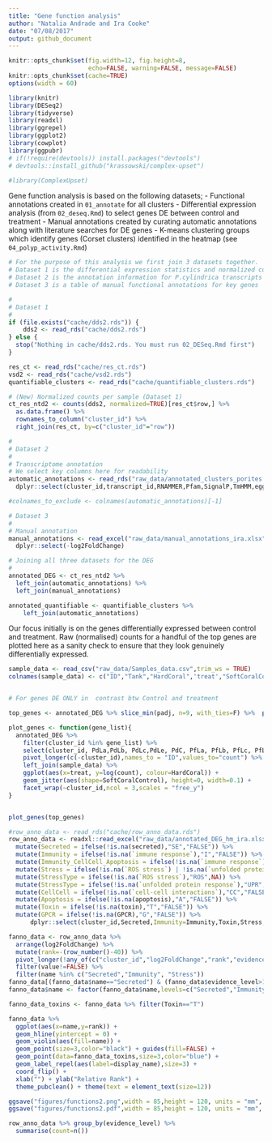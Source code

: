 ```yaml
---
title: "Gene function analysis"
author: "Natalia Andrade and Ira Cooke"
date: "07/08/2017"
output: github_document
---
```


```r
knitr::opts_chunk$set(fig.width=12, fig.height=8,
                      echo=FALSE, warning=FALSE, message=FALSE)
knitr::opts_chunk$set(cache=TRUE)
options(width = 60)

library(knitr)
library(DESeq2)
library(tidyverse)
library(readxl)
library(ggrepel)
library(ggplot2)
library(cowplot)
library(ggpubr)
# if(!require(devtools)) install.packages("devtools")
# devtools::install_github("krassowski/complex-upset")

#library(ComplexUpset)
```

Gene function analysis is based on the following datasets;
  - Functional annotations created in `01_annotate` for all clusters
  - Differential expression analysis (from `02_deseq.Rmd`) to select genes DE between control and treatment
  - Manual annotations created by curating automatic annotations along with literature searches for DE genes
  - K-means clustering groups which identify genes (Corset clusters) identified in the heatmap (see `04_polyp_activity.Rmd`)
  
```r
# For the purpose of this analysis we first join 3 datasets together. 
# Dataset 1 is the differential expression statistics and normalized counts for all transcripts
# Dataset 2 is the annotation information for P.cylindrica transcripts
# Dataset 3 is a table of manual functional annotations for key genes

#
# Dataset 1
#
if (file.exists("cache/dds2.rds")) {
    dds2 <- read_rds("cache/dds2.rds")
} else {
  stop("Nothing in cache/dds2.rds. You must run 02_DESeq.Rmd first")
}

res_ct <- read_rds("cache/res_ct.rds")
vsd2 <- read_rds("cache/vsd2.rds")
quantifiable_clusters <- read_rds("cache/quantifiable_clusters.rds")

# (New) Normalized counts per sample (Dataset 1)
ct_res_ntd2 <- counts(dds2, normalized=TRUE)[res_ct$row,] %>%
  as.data.frame() %>%
  rownames_to_column("cluster_id") %>% 
  right_join(res_ct, by=c("cluster_id"="row"))
```

```r
#
# Dataset 2
#
# Transcriptome annotation 
# We select key columns here for readability
automatic_annotations <- read_rds("raw_data/annotated_clusters_porites.rda") %>% 
  dplyr::select(cluster_id,transcript_id,RNAMMER,Pfam,SignalP,TmHMM,eggnog,Kegg,ipro_pfam,ipro_pfam_desc,ipr_go,best_swissprot,Entry,Protein_names,Gene_names,Organism,Keywords,swissprot_go,plutea_id)

#colnames_to_exclude <- colnames(automatic_annotations)[-1]

# Dataset 3
#
# Manual annotation
manual_annotations <- read_excel("raw_data/manual_annotations_ira.xlsx",na = "NA") %>% 
  dplyr::select(-log2FoldChange)
```


```r
# Joining all three datasets for the DEG
#
annotated_DEG <- ct_res_ntd2 %>% 
  left_join(automatic_annotations) %>% 
  left_join(manual_annotations)

annotated_quantifiable <- quantifiable_clusters %>% 
    left_join(automatic_annotations) 
```

Our focus initially is on the genes differentially expressed between control and treatment. Raw (normalised) counts for a handful of the top genes are plotted here as a sanity check to ensure that they look genuinely differentially expressed.

```r
sample_data <- read_csv("raw_data/Samples_data.csv",trim_ws = TRUE)
colnames(sample_data) <- c("ID","Tank","HardCoral",'treat',"SoftCoralControl","PdvsL_Other")


# For genes DE ONLY in  contrast btw Control and treatment

top_genes <- annotated_DEG %>% slice_min(padj, n=9, with_ties=F) %>%  pull(cluster_id)

plot_genes <- function(gene_list){
  annotated_DEG %>%
    filter(cluster_id %in% gene_list) %>% 
    select(cluster_id, PdLa,PdLb, PdLc,PdLe, PdC, PfLa, PfLb, PfLc, PfLd, PfLe, PfC) %>% 
    pivot_longer(c(-cluster_id),names_to = "ID",values_to="count") %>%
    left_join(sample_data) %>% 
    ggplot(aes(x=treat, y=log(count), colour=HardCoral)) +
    geom_jitter(aes(shape=SoftCoralControl), height=0, width=0.1) +
    facet_wrap(~cluster_id,ncol = 3,scales = "free_y") 
}


plot_genes(top_genes)
```



```r
#row_anno_data <- read_rds("cache/row_anno_data.rds")
row_anno_data <- readxl::read_excel("raw_data/annotated_DEG_hm_ira.xlsx",na = "NA") %>% 
  mutate(Secreted = ifelse(!is.na(secreted),"SE","FALSE")) %>% 
  mutate(Immunity = ifelse(!is.na(`immune response`),"I","FALSE")) %>% 
  mutate(Immunity_CellCell_Apoptosis = ifelse(!is.na(`immune response`) | !is.na(apoptosis) | !is.na(`cell-cell interactions`),"ICA","FALSE")) %>% 
  mutate(Stress = ifelse(!is.na(`ROS stress`) | !is.na(`unfolded protein response`),"SR","FALSE")) %>% 
  mutate(StressType = ifelse(!is.na(`ROS stress`),"ROS",NA)) %>% 
  mutate(StressType = ifelse(!is.na(`unfolded protein response`),"UPR",StressType)) %>%   
  mutate(CellCell = ifelse(!is.na(`cell-cell interactions`),"CC","FALSE")) %>%   
  mutate(Apoptosis = ifelse(!is.na(apoptosis),"A","FALSE")) %>% 
  mutate(Toxin = ifelse(!is.na(toxin),"T","FALSE")) %>% 
  mutate(GPCR = ifelse(!is.na(GPCR),"G","FALSE")) %>% 
      dplyr::select(cluster_id,Secreted,Immunity=Immunity,Toxin,Stress,Apoptosis,log2FoldChange,evidence_level,StressType,display_name) %>% as.data.frame()

fanno_data <- row_anno_data %>% 
  arrange(log2FoldChange) %>% 
  mutate(rank=-(row_number()-40)) %>% 
  pivot_longer(!any_of(c("cluster_id","log2FoldChange","rank","evidence_level","Toxin","StressType","display_name"))) %>% 
  filter(value!=FALSE) %>% 
  filter(name %in% c("Secreted","Immunity", "Stress"))
fanno_data[(fanno_data$name=="Secreted") & (fanno_data$evidence_level>1),'display_name'] <- ""
fanno_data$name <- factor(fanno_data$name,levels=c("Secreted","Immunity","Stress"))

fanno_data_toxins <- fanno_data %>% filter(Toxin=="T")

fanno_data %>% 
  ggplot(aes(x=name,y=rank)) + 
  geom_hline(yintercept = 0) +
  geom_violin(aes(fill=name)) +
  geom_point(size=3,color="black") + guides(fill=FALSE) +
  geom_point(data=fanno_data_toxins,size=3,color="blue") +
  geom_label_repel(aes(label=display_name),size=3) +
  coord_flip() +
  xlab("") + ylab("Relative Rank") +
  theme_pubclean() + theme(text = element_text(size=12))

ggsave("figures/functions2.png",width = 85,height = 120, units = "mm", dpi = 300)
ggsave("figures/functions2.pdf",width = 85,height = 120, units = "mm", dpi = 300)
```


```r
row_anno_data %>% group_by(evidence_level) %>% 
  summarise(count=n())
```



